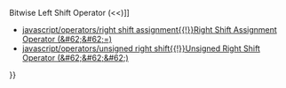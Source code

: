 {{Page_Title}}
{{Flags}}
{{Summary_Section|Right shifts the bits of an expression, maintaining sign.

}}
{{JS_Syntax|Formats={{JS_Syntax_Format
|Format= result '''=''' expression1 '''&gt;&gt;''' expression2}}
|Values={{JS_Syntax_Parameter
|Name=result
|Required=
|Description=Any variable.}}{{JS_Syntax_Parameter
|Name=expression1
|Required=
|Description=Any expression.}}{{JS_Syntax_Parameter
|Name=expression2
|Required=
|Description=Any expression.}}
}}
{{Remarks_Section
|Remarks=The &gt;&gt; operator shifts the bits of expression1 right by the number of bits specified in expression2. The sign bit of expression1 is used to fill the digits from the left. Digits shifted off the right are discarded. For example, after the following code is evaluated, temp has a value of -4: -14 (11110010 in two's complement binary) shifted right two bits equals -4 (11111100 in two's complement binary).

 var temp
 temp = -14 &gt;&gt; 2
}}
{{See_Also_Section
|Manual_links=* [[javascript/operators/bitwise left shift{{!}}Bitwise Left Shift Operator (&#60;&#60;)]]
* [[javascript/operators/right shift assignment{{!}}Right Shift Assignment Operator (&#62;&#62;=)]]
* [[javascript/operators/unsigned right shift{{!}}Unsigned Right Shift Operator (&#62;&#62;&#62;)]]
}}
{{Topics | JS Basic}}

{{External_Attribution
|Is_CC-BY-SA=No
|Sources=MSDN
|MDN_link=
|MSDN_link=http://msdn.microsoft.com/en-us/library/ie/5s9e947e(v=vs.94).aspx
|HTML5Rocks_link=
}}
